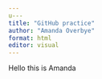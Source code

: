 ```yaml
---
u---
title: "GitHub practice"
author: "Amanda Overbye"
format: html
editor: visual
---
```


Hello this is Amanda


